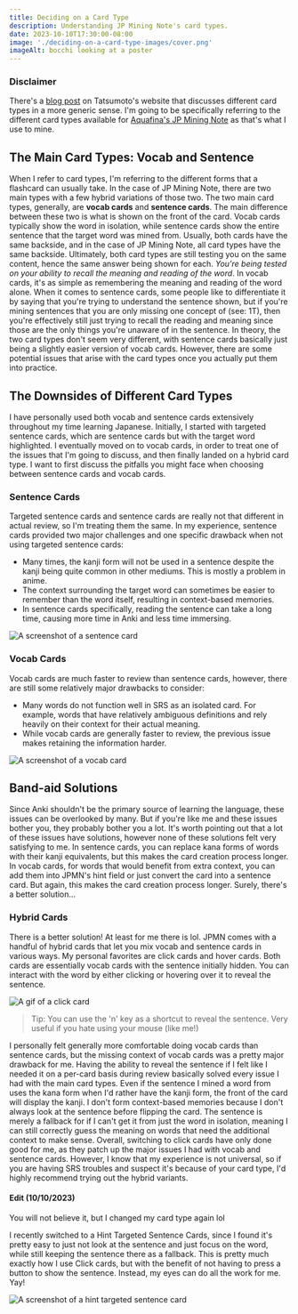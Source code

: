 ```yaml
---
title: Deciding on a Card Type
description: Understanding JP Mining Note's card types.
date: 2023-10-10T17:30:00-08:00
image: './deciding-on-a-card-type-images/cover.png'
imageAlt: bocchi looking at a poster
---
```


### Disclaimer

There's a [blog post](https://tatsumoto-ren.github.io/blog/discussing-various-card-templates.html) on Tatsumoto's website that discusses different card types in a more generic sense. I'm going to be specifically referring to the different card types available for [Aquafina's JP Mining Note](https://aquafina-water-bottle.github.io/jp-mining-note/) as that's what I use to mine.

## The Main Card Types: Vocab and Sentence

When I refer to card types, I'm referring to the different forms that a flashcard can usually take. In the case of JP Mining Note, there are two main types with a few hybrid variations of those two. The two main card types, generally, are **vocab cards** and **sentence cards**. The main difference between these two is what is shown on the front of the card. Vocab cards typically show the word in isolation, while sentence cards show the entire sentence that the target word was mined from. Usually, both cards have the same backside, and in the case of JP Mining Note, all card types have the same backside. Ultimately, both card types are still testing you on the same content, hence the same answer being shown for each. *You're being tested on your ability to recall the meaning and reading of the word*. In vocab cards, it's as simple as remembering the meaning and reading of the word alone. When it comes to sentence cards, some people like to differentiate it by saying that you're trying to understand the sentence shown, but if you're mining sentences that you are only missing one concept of (see: 1T), then you're effectively still just trying to recall the reading and meaning since those are the only things you're unaware of in the sentence. In theory, the two card types don't seem very different, with sentence cards basically just being a slightly easier version of vocab cards. However, there are some potential issues that arise with the card types once you actually put them into practice.

## The Downsides of Different Card Types

I have personally used both vocab and sentence cards extensively throughout my time learning Japanese. Initially, I started with targeted sentence cards, which are sentence cards but with the target word highlighted. I eventually moved on to vocab cards, in order to treat one of the issues that I'm going to discuss, and then finally landed on a hybrid card type. I want to first discuss the pitfalls you might face when choosing between sentence cards and vocab cards.

### Sentence Cards

Targeted sentence cards and sentence cards are really not that different in actual review, so I'm treating them the same. In my experience, sentence cards provided two major challenges and one specific drawback when not using targeted sentence cards:

- Many times, the kanji form will not be used in a sentence despite the kanji being quite common in other mediums. This is mostly a problem in anime.
- The context surrounding the target word can sometimes be easier to remember than the word itself, resulting in context-based memories.
- In sentence cards specifically, reading the sentence can take a long time, causing more time in Anki and less time immersing.
 
<Image src={img1} alt="A screenshot of a sentence card" />

### Vocab Cards

Vocab cards are much faster to review than sentence cards, however, there are still some relatively major drawbacks to consider:

- Many words do not function well in SRS as an isolated card. For example, words that have relatively ambiguous definitions and rely heavily on their context for their actual meaning.
- While vocab cards are generally faster to review, the previous issue makes retaining the information harder.

<Image src={img2} alt="A screenshot of a vocab card" />

## Band-aid Solutions

Since Anki shouldn't be the primary source of learning the language, these issues can be overlooked by many. But if you're like me and these issues bother you, they probably bother you a lot. It's worth pointing out that a lot of these issues have solutions, however none of these solutions felt very satisfying to me. In sentence cards, you can replace kana forms of words with their kanji equivalents, but this makes the card creation process longer. In vocab cards, for words that would benefit from extra context, you can add them into JPMN's hint field or just convert the card into a sentence card. But again, this makes the card creation process longer. Surely, there's a better solution...

### Hybrid Cards

There is a better solution! At least for me there is lol. JPMN comes with a handful of hybrid cards that let you mix vocab and sentence cards in various ways. My personal favorites are click cards and hover cards. Both cards are essentially vocab cards with the sentence initially hidden. You can interact with the word by either clicking or hovering over it to reveal the sentence.

<Image src={gif1} alt="A gif of a click card" class="w-full" />

> Tip: You can use the 'n' key as a shortcut to reveal the sentence. Very useful if you hate using your mouse (like me!)

I personally felt generally more comfortable doing vocab cards than sentence cards, but the missing context of vocab cards was a pretty major drawback for me. Having the ability to reveal the sentence if I felt like I needed it on a per-card basis during review basically solved every issue I had with the main card types. Even if the sentence I mined a word from uses the kana form when I'd rather have the kanji form, the front of the card will display the kanji. I don't form context-based memories because I don't always look at the sentence before flipping the card. The sentence is merely a fallback for if I can't get it from just the word in isolation, meaning I can still correctly guess the meaning on words that need the additional context to make sense. Overall, switching to click cards have only done good for me, as they patch up the major issues I had with vocab and sentence cards. However, I know that my experience is not universal, so if you are having SRS troubles and suspect it's because of your card type, I'd highly recommend trying out the hybrid variants.

#### Edit (10/10/2023)

You will not believe it, but I changed my card type again lol

I recently switched to a Hint Targeted Sentence Cards, since I found it's pretty easy to just not look at the sentence and just focus on the word, while still keeping the sentence there as a fallback. This is pretty much exactly how I use Click cards, but with the benefit of not having to press a button to show the sentence. Instead, my eyes can do all the work for me. Yay!

<Image src={img3} alt="A screenshot of a hint targeted sentence card" />